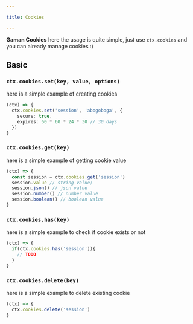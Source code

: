 ```yaml
---

title: Cookies

---
```


**Gaman Cookies** here the usage is quite simple, just use `ctx.cookies` and you can already manage cookies :)

## Basic

### `ctx.cookies.set(key, value, options)`

here is a simple example of creating cookies

 ```ts
 (ctx) => {
   ctx.cookies.set('session', 'abogoboga', {
     secure: true,
     expires: 60 * 60 * 24 * 30 // 30 days
   })
 }
 ```

### `ctx.cookies.get(key)`

here is a simple example of getting cookie value

 ```ts
 (ctx) => {
   const session = ctx.cookies.get('session')
   session.value // string value;
   session.json() // json value
   session.number() // number value
   session.boolean() // boolean value
 }
 ```

### `ctx.cookies.has(key)`

here is a simple example to check if cookie exists or not

 ```ts
 (ctx) => {
   if(ctx.cookies.has('session')){
     // TODO
   }
 }
 ```

### `ctx.cookies.delete(key)`

here is a simple example to delete existing cookie

 ```ts
 (ctx) => {
   ctx.cookies.delete('session')
 }
 ```
